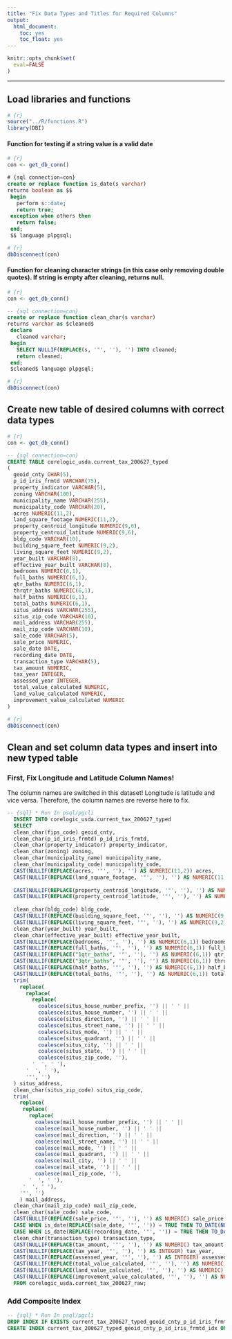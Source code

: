 ```yaml
---
title: "Fix Data Types and Titles for Required Columns"
output: 
  html_document:
    toc: yes
    toc_float: yes
---
```


```r
knitr::opts_chunk$set(
  eval=FALSE
)
```

------------------------------------------------------------------------

## Load libraries and functions

```r
# {r}
source("../R/functions.R")
library(DBI)
```

#### Function for testing if a string value is a valid date

```r
# {r}
con <- get_db_conn()
```

```sql
# {sql connection=con}
create or replace function is_date(s varchar) 
returns boolean as $$
 begin
   perform s::date;
   return true;
 exception when others then
   return false;
 end;
 $$ language plpgsql;
```

```r
# {r}
dbDisconnect(con)
```

#### Function for cleaning character strings (in this case only removing double quotes). If string is empty after cleaning, returns null.

```r
# {r}
con <- get_db_conn()
```

```sql
-- {sql connection=con}
create or replace function clean_char(s varchar) 
returns varchar as $cleaned$
 declare
   cleaned varchar;
 begin
   SELECT NULLIF(REPLACE(s, '"', ''), '') INTO cleaned;
   return cleaned;
 end;
 $cleaned$ language plpgsql;
```

```r
# {r}
dbDisconnect(con)
```

## Create new table of desired columns with correct data types

```r
# {r}
con <- get_db_conn()
```

```sql
-- {sql connection=con}
CREATE TABLE corelogic_usda.current_tax_200627_typed
(
  geoid_cnty CHAR(5),
  p_id_iris_frmtd VARCHAR(75),
  property_indicator VARCHAR(5),
  zoning VARCHAR(100),
  municipality_name VARCHAR(255),
  municipality_code VARCHAR(20),
  acres NUMERIC(11,2),
  land_square_footage NUMERIC(11,2),
  property_centroid_longitude NUMERIC(9,6),
  property_centroid_latitude NUMERIC(9,6),
  bldg_code VARCHAR(10),
  building_square_feet NUMERIC(9,2),
  living_square_feet NUMERIC(9,2),
  year_built VARCHAR(8),
  effective_year_built VARCHAR(8),
  bedrooms NUMERIC(6,1),
  full_baths NUMERIC(6,1),
  qtr_baths NUMERIC(6,1),
  thrqtr_baths NUMERIC(6,1),
  half_baths NUMERIC(6,1),
  total_baths NUMERIC(6,1),
  situs_address VARCHAR(255),
  situs_zip_code VARCHAR(10),
  mail_address VARCHAR(255),
  mail_zip_code VARCHAR(10),
  sale_code VARCHAR(5),
  sale_price NUMERIC,
  sale_date DATE,
  recording_date DATE,
  transaction_type VARCHAR(5),
  tax_amount NUMERIC,
  tax_year INTEGER,
  assessed_year INTEGER,
  total_value_calculated NUMERIC,
  land_value_calculated NUMERIC,
  improvement_value_calculated NUMERIC
)
```

```r
# {r}
dbDisconnect(con)
```

## Clean and set column data types and insert into new typed table

### First, Fix Longitude and Latitude Column Names!

The column names are switched in this dataset! Longitude is latitude and vice versa. Therefore, the column names are reverse here to fix.

```sql
-- {sql} * Run In psql/pgcli
  INSERT INTO corelogic_usda.current_tax_200627_typed
  SELECT
  clean_char(fips_code) geoid_cnty, 
  clean_char(p_id_iris_frmtd) p_id_iris_frmtd, 
  clean_char(property_indicator) property_indicator, 
  clean_char(zoning) zoning, 
  clean_char(municipality_name) municipality_name, 
  clean_char(municipality_code) municipality_code,
  CAST(NULLIF(REPLACE(acres, '"', ''), '') AS NUMERIC(11,2)) acres, 
  CAST(NULLIF(REPLACE(land_square_footage, '"', ''), '') AS NUMERIC(11,2)) land_square_footage,
  
  CAST(NULLIF(REPLACE(property_centroid_longitude, '"', ''), '') AS NUMERIC(9,6)) property_centroid_latitude, 
  CAST(NULLIF(REPLACE(property_centroid_latitude, '"', ''), '') AS NUMERIC(9,6)) property_centroid_longitude, 
  
  clean_char(bldg_code) bldg_code, 
  CAST(NULLIF(REPLACE(building_square_feet, '"', ''), '') AS NUMERIC(9,2)) building_square_feet, 
  CAST(NULLIF(REPLACE(living_square_feet, '"', ''), '') AS NUMERIC(9,2)) living_square_feet, 
  clean_char(year_built) year_built, 
  clean_char(effective_year_built) effective_year_built,
  CAST(NULLIF(REPLACE(bedrooms, '"', ''), '') AS NUMERIC(6,1)) bedrooms, 
  CAST(NULLIF(REPLACE(full_baths, '"', ''), '') AS NUMERIC(6,1)) full_baths, 
  CAST(NULLIF(REPLACE("1qtr_baths", '"', ''), '') AS NUMERIC(6,1)) qtr_baths, 
  CAST(NULLIF(REPLACE("3qtr_baths", '"', ''), '') AS NUMERIC(6,1)) thrqtr_baths, 
  CAST(NULLIF(REPLACE(half_baths, '"', ''), '') AS NUMERIC(6,1)) half_baths, 
  CAST(NULLIF(REPLACE(total_baths, '"', ''), '') AS NUMERIC(6,1)) total_baths, 
  trim(
    replace( 
      replace(
        replace(
          coalesce(situs_house_number_prefix, '') || ' ' ||
          coalesce(situs_house_number, '') || ' ' ||
          coalesce(situs_direction, '') || ' ' ||
          coalesce(situs_street_name, '') || ' ' ||
          coalesce(situs_mode, '') || ' ' ||
          coalesce(situs_quadrant, '') || ' ' ||
          coalesce(situs_city, '') || ' ' ||
          coalesce(situs_state, '') || ' ' ||
          coalesce(situs_zip_code, ''),
        '  ', ' '),
      '  ', ' '),
      '"', '')
  ) situs_address, 
  clean_char(situs_zip_code) situs_zip_code, 
  trim(
    replace(
     replace(
       replace(
         coalesce(mail_house_number_prefix, '') || ' ' ||
         coalesce(mail_house_number, '') || ' ' ||
         coalesce(mail_direction, '') || ' ' ||
         coalesce(mail_street_name, '') || ' ' ||
         coalesce(mail_mode, '') || ' ' ||
         coalesce(mail_quadrant, '') || ' ' ||
         coalesce(mail_city, '') || ' ' ||
         coalesce(mail_state, '') || ' ' ||
         coalesce(mail_zip_code, ''),
       '  ', ' '),
     '  ', ' '),
    '"', '')
    ) mail_address, 
  clean_char(mail_zip_code) mail_zip_code,
  clean_char(sale_code) sale_code, 
  CAST(NULLIF(REPLACE(sale_price, '"', ''), '') AS NUMERIC) sale_price, 
  CASE WHEN is_date(REPLACE(sale_date, '"', '')) = TRUE THEN TO_DATE(NULLIF(REPLACE(sale_date, '"', ''), ''), 'YYYYMMDD') ELSE NULL END sale_date,
  CASE WHEN is_date(REPLACE(recording_date, '"', '')) = TRUE THEN TO_DATE(NULLIF(REPLACE(recording_date, '"', ''), ''), 'YYYYMMDD') ELSE NULL END recording_date,
  clean_char(transaction_type) transaction_type,
  CAST(NULLIF(REPLACE(tax_amount, '"', ''), '') AS NUMERIC) tax_amount, 
  CAST(NULLIF(REPLACE(tax_year, '"', ''), '') AS INTEGER) tax_year, 
  CAST(NULLIF(REPLACE(assessed_year, '"', ''), '') AS INTEGER) assessed_year, 
  CAST(NULLIF(REPLACE(total_value_calculated, '"', ''), '') AS NUMERIC) total_value_calculated, 
  CAST(NULLIF(REPLACE(land_value_calculated, '"', ''), '') AS NUMERIC) land_value_calculated,
  CAST(NULLIF(REPLACE(improvement_value_calculated, '"', ''), '') AS NUMERIC) improvement_value_calculated
  FROM corelogic_usda.current_tax_200627_raw;
```

### Add Composite Index

```sql
-- {sql} * Run In psql/pgcli
DROP INDEX IF EXISTS current_tax_200627_typed_geoid_cnty_p_id_iris_frmtd_idx;
CREATE INDEX current_tax_200627_typed_geoid_cnty_p_id_iris_frmtd_idx ON corelogic_usda.current_tax_200627_typed (geoid_cnty, p_id_iris_frmtd);
```
